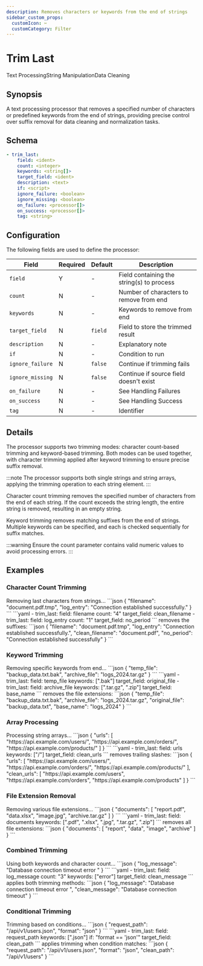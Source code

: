 ```yaml
---
description: Removes characters or keywords from the end of strings
sidebar_custom_props: 
  customIcon: ✂️
  customCategory: Filter
---
```


# Trim Last

<span className="theme-doc-version-badge badge badge--primary">Text Processing</span><span className="theme-doc-version-badge badge badge--secondary">String Manipulation</span><span className="theme-doc-version-badge badge badge--secondary">Data Cleaning</span>

## Synopsis

A text processing processor that removes a specified number of characters or predefined keywords from the end of strings, providing precise control over suffix removal for data cleaning and normalization tasks.

## Schema

```yaml {2}
- trim_last:
    field: <ident>
    count: <integer>
    keywords: <string[]>
    target_field: <ident>
    description: <text>
    if: <script>
    ignore_failure: <boolean>
    ignore_missing: <boolean>
    on_failure: <processor[]>
    on_success: <processor[]>
    tag: <string>
```

## Configuration

The following fields are used to define the processor:

|Field|Required|Default|Description|
|---|---|---|---|
|`field`|Y|-|Field containing the string(s) to process|
|`count`|N|-|Number of characters to remove from end|
|`keywords`|N|-|Keywords to remove from end|
|`target_field`|N|`field`|Field to store the trimmed result|
|`description`|N|-|Explanatory note|
|`if`|N|-|Condition to run|
|`ignore_failure`|N|`false`|Continue if trimming fails|
|`ignore_missing`|N|`false`|Continue if source field doesn't exist|
|`on_failure`|N|-|See <Topic id="handling-failures">Handling Failures</Topic>|
|`on_success`|N|-|See <Topic id="handling-success">Handling Success</Topic>|
|`tag`|N|-|Identifier|

## Details

The processor supports two trimming modes: character count-based trimming and keyword-based trimming. Both modes can be used together, with character trimming applied after keyword trimming to ensure precise suffix removal.

:::note
The processor supports both single strings and string arrays, applying the trimming operation to each string element.
:::

Character count trimming removes the specified number of characters from the end of each string. If the count exceeds the string length, the entire string is removed, resulting in an empty string.

Keyword trimming removes matching suffixes from the end of strings. Multiple keywords can be specified, and each is checked sequentially for suffix matches.

:::warning
Ensure the count parameter contains valid numeric values to avoid processing errors.
:::

## Examples

### Character Count Trimming

<ExampleGrid>
  <CommentCol>
    Removing last characters from strings...
  </CommentCol>
  <CodeCol>
    ```json
    {
      "filename": "document.pdf.tmp",
      "log_entry": "Connection established successfully."
    }
    ```
    ```yaml
    - trim_last:
        field: filename
        count: "4"
        target_field: clean_filename
    - trim_last:
        field: log_entry
        count: "1"
        target_field: no_period
    ```
  </CodeCol>
  <CommentCol>
    removes the suffixes:
  </CommentCol>
  <CodeCol>
    ```json
    {
      "filename": "document.pdf.tmp",
      "log_entry": "Connection established successfully.",
      "clean_filename": "document.pdf",
      "no_period": "Connection established successfully"
    }
    ```
  </CodeCol>
</ExampleGrid>

### Keyword Trimming

<ExampleGrid>
  <CommentCol>
    Removing specific keywords from end...
  </CommentCol>
  <CodeCol>
    ```json
    {
      "temp_file": "backup_data.txt.bak",
      "archive_file": "logs_2024.tar.gz"
    }
    ```
    ```yaml
    - trim_last:
        field: temp_file
        keywords: [".bak"]
        target_field: original_file
    - trim_last:
        field: archive_file
        keywords: [".tar.gz", ".zip"]
        target_field: base_name
    ```
  </CodeCol>
  <CommentCol>
    removes the file extensions:
  </CommentCol>
  <CodeCol>
    ```json
    {
      "temp_file": "backup_data.txt.bak",
      "archive_file": "logs_2024.tar.gz",
      "original_file": "backup_data.txt",
      "base_name": "logs_2024"
    }
    ```
  </CodeCol>
</ExampleGrid>

### Array Processing

<ExampleGrid>
  <CommentCol>
    Processing string arrays...
  </CommentCol>
  <CodeCol>
    ```json
    {
      "urls": [
        "https://api.example.com/users/",
        "https://api.example.com/orders/",
        "https://api.example.com/products/"
      ]
    }
    ```
    ```yaml
    - trim_last:
        field: urls
        keywords: ["/"]
        target_field: clean_urls
    ```
  </CodeCol>
  <CommentCol>
    removes trailing slashes:
  </CommentCol>
  <CodeCol>
    ```json
    {
      "urls": [
        "https://api.example.com/users/",
        "https://api.example.com/orders/",
        "https://api.example.com/products/"
      ],
      "clean_urls": [
        "https://api.example.com/users",
        "https://api.example.com/orders",
        "https://api.example.com/products"
      ]
    }
    ```
  </CodeCol>
</ExampleGrid>

### File Extension Removal

<ExampleGrid>
  <CommentCol>
    Removing various file extensions...
  </CommentCol>
  <CodeCol>
    ```json
    {
      "documents": [
        "report.pdf",
        "data.xlsx",
        "image.jpg",
        "archive.tar.gz"
      ]
    }
    ```
    ```yaml
    - trim_last:
        field: documents
        keywords: [".pdf", ".xlsx", ".jpg", ".tar.gz", ".zip"]
    ```
  </CodeCol>
  <CommentCol>
    removes all file extensions:
  </CommentCol>
  <CodeCol>
    ```json
    {
      "documents": [
        "report",
        "data",
        "image",
        "archive"
      ]
    }
    ```
  </CodeCol>
</ExampleGrid>

### Combined Trimming

<ExampleGrid>
  <CommentCol>
    Using both keywords and character count...
  </CommentCol>
  <CodeCol>
    ```json
    {
      "log_message": "Database connection timeout error   "
    }
    ```
    ```yaml
    - trim_last:
        field: log_message
        count: "3"
        keywords: ["error"]
        target_field: clean_message
    ```
  </CodeCol>
  <CommentCol>
    applies both trimming methods:
  </CommentCol>
  <CodeCol>
    ```json
    {
      "log_message": "Database connection timeout error   ",
      "clean_message": "Database connection timeout"
    }
    ```
  </CodeCol>
</ExampleGrid>

### Conditional Trimming

<ExampleGrid>
  <CommentCol>
    Trimming based on conditions...
  </CommentCol>
  <CodeCol>
    ```json
    {
      "request_path": "/api/v1/users.json",
      "format": "json"
    }
    ```
    ```yaml
    - trim_last:
        field: request_path
        keywords: [".json"]
        if: "format == 'json'"
        target_field: clean_path
    ```
  </CodeCol>
  <CommentCol>
    applies trimming when condition matches:
  </CommentCol>
  <CodeCol>
    ```json
    {
      "request_path": "/api/v1/users.json",
      "format": "json",
      "clean_path": "/api/v1/users"
    }
    ```
  </CodeCol>
</ExampleGrid>
